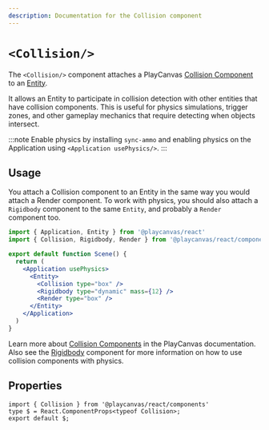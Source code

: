 ```yaml
---
description: Documentation for the Collision component
---
```


# `<Collision/>`

The `<Collision/>` component attaches a PlayCanvas [Collision Component](https://api.playcanvas.com/engine/classes/CollisionComponent.html) to an [Entity](../entity).

It allows an Entity to participate in collision detection with other entities that have collision components. This is useful for physics simulations, trigger zones, and other gameplay mechanics that require detecting when objects intersect.

:::note
Enable physics by installing `sync-ammo` and enabling physics on the Application using `<Application usePhysics/>`.
:::

## Usage

You attach a Collision component to an Entity in the same way you would attach a Render component. To work with physics, you should also attach a `Rigidbody` component to the same `Entity`, and probably a `Render` component too.

```jsx copy
import { Application, Entity } from '@playcanvas/react'
import { Collision, Rigidbody, Render } from '@playcanvas/react/components'

export default function Scene() {
  return (
    <Application usePhysics>
      <Entity>
        <Collision type="box" />
        <Rigidbody type="dynamic" mass={12} />
        <Render type="box" />
      </Entity>
    </Application>
  )
}
```

Learn more about [Collision Components](https://api.playcanvas.com/engine/classes/CollisionComponent.html) in the PlayCanvas documentation. Also see the [Rigidbody](./rigidbody.mdx) component for more information on how to use collision components with physics.

## Properties

```tsx asTypedoc
import { Collision } from '@playcanvas/react/components'
type $ = React.ComponentProps<typeof Collision>;
export default $;
```
